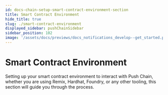 ```yaml
---
id: docs-chain-setup-smart-contract-environment-section
title: Smart Contract Environment
hide_title: true
slug: ./smart-contract-environment
displayed_sidebar: pushChainSidebar
sidebar_position: 102
image: '/assets/docs/previews/docs_notifications_develop--get_started.png'
---
```


# Smart Contract Environment

Setting up your smart contract environment to interact with Push Chain, whether you are using Remix, Hardhat, Foundry, or any other tooling, this section will guide you through the process.

<head>
  <title>
    {
      'Smart Contract Environment Section | Setup | Push Chain | Push Documentation'
    }
  </title>
</head>


<DocCardList />
